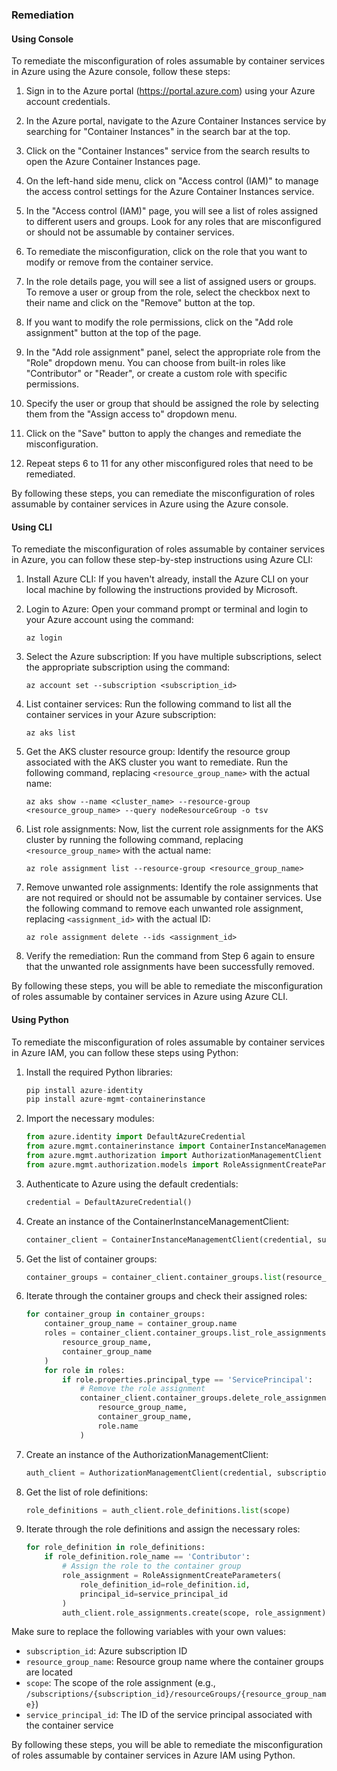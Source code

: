 ### Remediation

#### Using Console

To remediate the misconfiguration of roles assumable by container services in Azure using the Azure console, follow these steps:

1. Sign in to the Azure portal (https://portal.azure.com) using your Azure account credentials.

2. In the Azure portal, navigate to the Azure Container Instances service by searching for "Container Instances" in the search bar at the top.

3. Click on the "Container Instances" service from the search results to open the Azure Container Instances page.

4. On the left-hand side menu, click on "Access control (IAM)" to manage the access control settings for the Azure Container Instances service.

5. In the "Access control (IAM)" page, you will see a list of roles assigned to different users and groups. Look for any roles that are misconfigured or should not be assumable by container services.

6. To remediate the misconfiguration, click on the role that you want to modify or remove from the container service.

7. In the role details page, you will see a list of assigned users or groups. To remove a user or group from the role, select the checkbox next to their name and click on the "Remove" button at the top.

8. If you want to modify the role permissions, click on the "Add role assignment" button at the top of the page.

9. In the "Add role assignment" panel, select the appropriate role from the "Role" dropdown menu. You can choose from built-in roles like "Contributor" or "Reader", or create a custom role with specific permissions.

10. Specify the user or group that should be assigned the role by selecting them from the "Assign access to" dropdown menu.

11. Click on the "Save" button to apply the changes and remediate the misconfiguration.

12. Repeat steps 6 to 11 for any other misconfigured roles that need to be remediated.

By following these steps, you can remediate the misconfiguration of roles assumable by container services in Azure using the Azure console.

#### Using CLI

To remediate the misconfiguration of roles assumable by container services in Azure, you can follow these step-by-step instructions using Azure CLI:

1. Install Azure CLI: If you haven't already, install the Azure CLI on your local machine by following the instructions provided by Microsoft.

2. Login to Azure: Open your command prompt or terminal and login to your Azure account using the command:
   ```
   az login
   ```

3. Select the Azure subscription: If you have multiple subscriptions, select the appropriate subscription using the command:
   ```
   az account set --subscription <subscription_id>
   ```

4. List container services: Run the following command to list all the container services in your Azure subscription:
   ```
   az aks list
   ```

5. Get the AKS cluster resource group: Identify the resource group associated with the AKS cluster you want to remediate. Run the following command, replacing `<resource_group_name>` with the actual name:
   ```
   az aks show --name <cluster_name> --resource-group <resource_group_name> --query nodeResourceGroup -o tsv
   ```

6. List role assignments: Now, list the current role assignments for the AKS cluster by running the following command, replacing `<resource_group_name>` with the actual name:
   ```
   az role assignment list --resource-group <resource_group_name>
   ```

7. Remove unwanted role assignments: Identify the role assignments that are not required or should not be assumable by container services. Use the following command to remove each unwanted role assignment, replacing `<assignment_id>` with the actual ID:
   ```
   az role assignment delete --ids <assignment_id>
   ```

8. Verify the remediation: Run the command from Step 6 again to ensure that the unwanted role assignments have been successfully removed.

By following these steps, you will be able to remediate the misconfiguration of roles assumable by container services in Azure using Azure CLI.

#### Using Python

To remediate the misconfiguration of roles assumable by container services in Azure IAM, you can follow these steps using Python:

1. Install the required Python libraries:
   ```python
   pip install azure-identity
   pip install azure-mgmt-containerinstance
   ```

2. Import the necessary modules:
   ```python
   from azure.identity import DefaultAzureCredential
   from azure.mgmt.containerinstance import ContainerInstanceManagementClient
   from azure.mgmt.authorization import AuthorizationManagementClient
   from azure.mgmt.authorization.models import RoleAssignmentCreateParameters
   ```

3. Authenticate to Azure using the default credentials:
   ```python
   credential = DefaultAzureCredential()
   ```

4. Create an instance of the ContainerInstanceManagementClient:
   ```python
   container_client = ContainerInstanceManagementClient(credential, subscription_id)
   ```

5. Get the list of container groups:
   ```python
   container_groups = container_client.container_groups.list(resource_group_name)
   ```

6. Iterate through the container groups and check their assigned roles:
   ```python
   for container_group in container_groups:
       container_group_name = container_group.name
       roles = container_client.container_groups.list_role_assignments(
           resource_group_name,
           container_group_name
       )
       for role in roles:
           if role.properties.principal_type == 'ServicePrincipal':
               # Remove the role assignment
               container_client.container_groups.delete_role_assignment(
                   resource_group_name,
                   container_group_name,
                   role.name
               )
   ```

7. Create an instance of the AuthorizationManagementClient:
   ```python
   auth_client = AuthorizationManagementClient(credential, subscription_id)
   ```

8. Get the list of role definitions:
   ```python
   role_definitions = auth_client.role_definitions.list(scope)
   ```

9. Iterate through the role definitions and assign the necessary roles:
   ```python
   for role_definition in role_definitions:
       if role_definition.role_name == 'Contributor':
           # Assign the role to the container group
           role_assignment = RoleAssignmentCreateParameters(
               role_definition_id=role_definition.id,
               principal_id=service_principal_id
           )
           auth_client.role_assignments.create(scope, role_assignment)
   ```

Make sure to replace the following variables with your own values:
- `subscription_id`: Azure subscription ID
- `resource_group_name`: Resource group name where the container groups are located
- `scope`: The scope of the role assignment (e.g., `/subscriptions/{subscription_id}/resourceGroups/{resource_group_name}`)
- `service_principal_id`: The ID of the service principal associated with the container service

By following these steps, you will be able to remediate the misconfiguration of roles assumable by container services in Azure IAM using Python.

